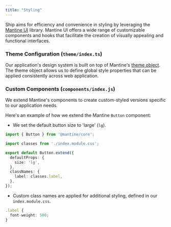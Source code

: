 ```yaml
---
title: "Styling"
---
```


Ship aims for efficiency and convenience in styling by leveraging the [Mantine UI](https://v6.mantine.dev/) library.
Mantine UI offers a wide range of customizable components and hooks that facilitate the creation of visually appealing and functional interfaces.

### Theme Configuration (`theme/index.ts`)

Our application's design system is built on top of Mantine's [theme object](https://v6.mantine.dev/theming/theme-object/).
The theme object allows us to define global style properties that can be applied consistently across web application.

### Custom Components (`components/index.js`)

We extend Mantine's components to create custom-styled versions specific to our application needs.

Here's an example of how we extend the Mantine `Button` component:

- We set the default button size to 'large' (`lg`).

``` typescript theme/components/Button.index.ts
import { Button } from '@mantine/core';

import classes from './index.module.css';

export default Button.extend({
  defaultProps: {
    size: 'lg',
  },
  classNames: {
    label: classes.label,
  },
});
```

- Custom class names are applied for additional styling, defined in our `index.module.css`.
``` typescript theme/components/Button.index.ts
.label {
  font-weight: 500;
}
```